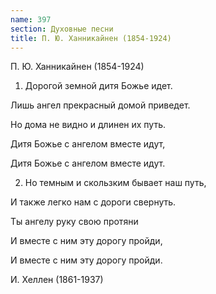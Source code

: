 ```yaml
---
name: 397
section: Духовные песни
title: П. Ю. Ханникайнен (1854-1924)
---
```

П. Ю. Ханникайнен (1854-1924)


1. Дорогой земной дитя Божье идет.

Лишь ангел прекрасный домой приведет.

Но дома не видно и длинен их путь.

Дитя Божье с ангелом вместе идут,

Дитя Божье с ангелом вместе идут.


2. Но темным и скользким бывает наш путь,

И также легко нам с дороги свернуть.

Ты ангелу руку свою протяни

И вместе с ним эту дорогу пройди,

И вместе с ним эту дорогу пройди.


И. Хеллен (1861-1937)